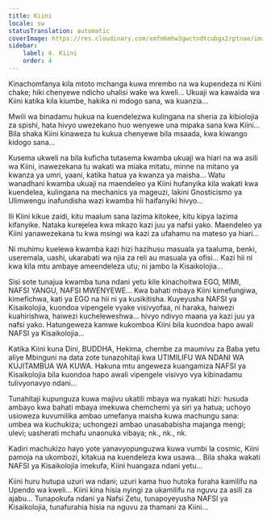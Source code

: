 ```yaml
---
title: Kiini
locale: sw
statusTranslation: automatic
coverImage: https://res.cloudinary.com/xmfm6mhw3gwctndtcubgx2rptnae/image/upload/v1740468922/small_cover_tratado_de_psicologia_revolucionaria_a4c0dca4e0.webp
sidebar:
    label: 4. Kiini
    order: 4
---
```

Kinachomfanya kila mtoto mchanga kuwa mrembo na wa kupendeza ni Kiini chake; hiki chenyewe ndicho uhalisi wake wa kweli... Ukuaji wa kawaida wa Kiini katika kila kiumbe, hakika ni mdogo sana, wa kuanzia...

Mwili wa binadamu hukua na kuendelezwa kulingana na sheria za kibiolojia za spishi, hata hivyo uwezekano huo wenyewe una mipaka sana kwa Kiini... Bila shaka Kiini kinaweza tu kukua chenyewe bila msaada, kwa kiwango kidogo sana...

Kusema ukweli na bila kuficha tutasema kwamba ukuaji wa hiari na wa asili wa Kiini, inawezekana tu wakati wa miaka mitatu, minne na mitano ya kwanza ya umri, yaani, katika hatua ya kwanza ya maisha... Watu wanadhani kwamba ukuaji na maendeleo ya Kiini hufanyika kila wakati kwa kuendelea, kulingana na mechanics ya mageuzi, lakini Gnosticismo ya Ulimwengu inafundisha wazi kwamba hii haifanyiki hivyo...

Ili Kiini kikue zaidi, kitu maalum sana lazima kitokee, kitu kipya lazima kifanyike. Nataka kurejelea kwa mkazo kazi juu ya nafsi yako. Maendeleo ya Kiini yanawezekana tu kwa msingi wa kazi za ufahamu na mateso ya hiari...

Ni muhimu kuelewa kwamba kazi hizi hazihusu masuala ya taaluma, benki, useremala, uashi, ukarabati wa njia za reli au masuala ya ofisi... Kazi hii ni kwa kila mtu ambaye ameendeleza utu; ni jambo la Kisaikolojia...

Sisi sote tunajua kwamba tuna ndani yetu kile kinachoitwa EGO, MIMI, NAFSI YANGU, NAFSI MWENYEWE... Kwa bahati mbaya Kiini kimefungiwa, kimefichwa, kati ya EGO na hii ni ya kusikitisha. Kuyeyusha NAFSI ya Kisaikolojia, kuondoa vipengele vyake visivyofaa, ni haraka, haiwezi kuahirishwa, haiwezi kucheleweshwa... hivyo ndivyo maana ya kazi juu ya nafsi yako. Hatungeweza kamwe kukomboa Kiini bila kuondoa hapo awali NAFSI ya Kisaikolojia...

Katika Kiini kuna Dini, BUDDHA, Hekima, chembe za maumivu za Baba yetu aliye Mbinguni na data zote tunazohitaji kwa UTIMILIFU WA NDANI WA KUJITAMBUA WA KUWA. Hakuna mtu angeweza kuangamiza NAFSI ya Kisaikolojia bila kuondoa hapo awali vipengele visivyo vya kibinadamu tulivyonavyo ndani...

Tunahitaji kupunguza kuwa majivu ukatili mbaya wa nyakati hizi: husuda ambayo kwa bahati mbaya imekuwa chemchemi ya siri ya hatua; uchoyo usioweza kuvumilika ambao umefanya maisha kuwa machungu sana: umbea wa kuchukiza; uchongezi ambao unasababisha majanga mengi; ulevi; uasherati mchafu unaonuka vibaya; nk., nk., nk.

Kadiri machukizo hayo yote yanavyopunguzwa kuwa vumbi la cosmic, Kiini pamoja na ukombozi, kitakua na kuendeleza kwa usawa... Bila shaka wakati NAFSI ya Kisaikolojia imekufa, Kiini huangaza ndani yetu...

Kiini huru hutupa uzuri wa ndani; uzuri kama huo hutoka furaha kamilifu na Upendo wa kweli... Kiini kina hisia nyingi za ukamilifu na nguvu za asili za ajabu... Tunapokufa ndani ya Nafsi Zetu, tunapoyeyusha NAFSI ya Kisaikolojia, tunafurahia hisia na nguvu za thamani za Kiini...

